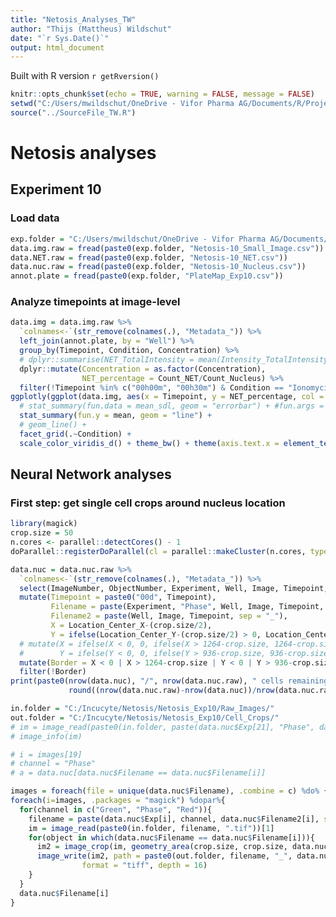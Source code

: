 ```yaml
---
title: "Netosis_Analyses_TW"
author: "Thijs (Mattheus) Wildschut"
date: "`r Sys.Date()`"
output: html_document
---
```


Built with R version `r getRversion()`

```r
knitr::opts_chunk$set(echo = TRUE, warning = FALSE, message = FALSE)
setwd("C:/Users/mwildschut/OneDrive - Vifor Pharma AG/Documents/R/Projects/R_CSL-Vifor_TW/Netosis")
source("../SourceFile_TW.R")
```

# Netosis analyses

## Experiment 10

### Load data
```r
exp.folder = "C:/Users/mwildschut/OneDrive - Vifor Pharma AG/Documents/Incucyte/Netosis/Netosis_Exp10/CP_Analyses/"
data.img.raw = fread(paste0(exp.folder, "Netosis-10_Small_Image.csv"))
data.NET.raw = fread(paste0(exp.folder, "Netosis-10_NET.csv"))
data.nuc.raw = fread(paste0(exp.folder, "Netosis-10_Nucleus.csv"))
annot.plate = fread(paste0(exp.folder, "PlateMap_Exp10.csv"))
```

### Analyze timepoints at image-level
```r
data.img = data.img.raw %>%
  `colnames<-`(str_remove(colnames(.), "Metadata_")) %>%
  left_join(annot.plate, by = "Well") %>%
  group_by(Timepoint, Condition, Concentration) %>%
  # dplyr::summarise(NET_TotalIntensity = mean(Intensity_TotalIntensity_CorrGreen_NET, na.rm = TRUE)) %>%
  dplyr::mutate(Concentration = as.factor(Concentration),
                NET_percentage = Count_NET/Count_Nucleus) %>%
  filter(!Timepoint %in% c("00h00m", "00h30m") & Condition == "Ionomycin (uM)")# "PMA (nM)")
ggplotly(ggplot(data.img, aes(x = Timepoint, y = NET_percentage, col = Concentration, group = Concentration)) +
  # stat_summary(fun.data = mean_sdl, geom = "errorbar") + #fun.args = list(mult = 1),
  stat_summary(fun.y = mean, geom = "line") +
  # geom_line() +
  facet_grid(.~Condition) +
  scale_color_viridis_d() + theme_bw() + theme(axis.text.x = element_text(angle = 90, vjust = 0.5, hjust = 1)))

```

## Neural Network analyses
### First step: get single cell crops around nucleus location
```r
library(magick)
crop.size = 50
n.cores <- parallel::detectCores() - 1
doParallel::registerDoParallel(cl = parallel::makeCluster(n.cores, type = "PSOCK"))

data.nuc = data.nuc.raw %>%
  `colnames<-`(str_remove(colnames(.), "Metadata_")) %>%
  select(ImageNumber, ObjectNumber, Experiment, Well, Image, Timepoint, Location_Center_X, Location_Center_Y) %>%
  mutate(Timepoint = paste0("00d", Timepoint),
         Filename = paste(Experiment, "Phase", Well, Image, Timepoint, sep = "_"),
         Filename2 = paste(Well, Image, Timepoint, sep = "_"),
         X = Location_Center_X-(crop.size/2),
         Y = ifelse(Location_Center_Y-(crop.size/2) > 0, Location_Center_Y-(crop.size/2), 0)) %>%
  # mutate(X = ifelse(X < 0, 0, ifelse(X > 1264-crop.size, 1264-crop.size, X)),
  #        Y = ifelse(Y < 0, 0, ifelse(Y > 936-crop.size, 936-crop.size, Y)))
  mutate(Border = X < 0 | X > 1264-crop.size | Y < 0 | Y > 936-crop.size) %>%
  filter(!Border)
print(paste0(nrow(data.nuc), "/", nrow(data.nuc.raw), " cells remaining after removal of border cells (", 
             round((nrow(data.nuc.raw)-nrow(data.nuc))/nrow(data.nuc.raw)*100,1), "% removed)"))

in.folder = "C:/Incucyte/Netosis/Netosis_Exp10/Raw_Images/"
out.folder = "C:/Incucyte/Netosis/Netosis_Exp10/Cell_Crops/"
# im = image_read(paste0(in.folder, paste(data.nuc$Exp[21], "Phase", data.nuc$Filename2[21], sep = "_"), ".tif"))[1]
# image_info(im)

# i = images[19]
# channel = "Phase"
# a = data.nuc[data.nuc$Filename == data.nuc$Filename[i]]

images = foreach(file = unique(data.nuc$Filename), .combine = c) %do% {which(file == data.nuc$Filename)[1]}
foreach(i=images, .packages = "magick") %dopar%{
  for(channel in c("Green", "Phase", "Red")){
    filename = paste(data.nuc$Exp[i], channel, data.nuc$Filename2[i], sep = "_")
    im = image_read(paste0(in.folder, filename, ".tif"))[1]
    for(object in which(data.nuc$Filename == data.nuc$Filename[i])){
      im2 = image_crop(im, geometry_area(crop.size, crop.size, data.nuc$X[object], data.nuc$Y[object]))
      image_write(im2, path = paste0(out.folder, filename, "_", data.nuc$ObjectNumber[object], ".tif"),
                format = "tiff", depth = 16)
    }
  }
  data.nuc$Filename[i]
}

```